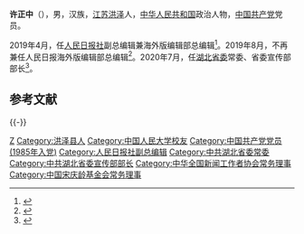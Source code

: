 {{Otheruses|other=国家行政学院教授、中华职业教育社常务理事许正中|许正中 (1967年)}}

'''许正中'''（{{bd|1965年|4月||catIdx=Xu许}}），男，汉族，[[江苏|江苏]][[洪泽区|洪泽]]人，[[中华人民共和国|中华人民共和国]]政治人物，[[中国共产党|中国共产党]]党员。

2019年4月，任[[人民日报社|人民日报社]]副总编辑兼海外版编辑部总编辑<ref>{{cite web |title=许正中任人民日报社副总编辑 |url=http://district.ce.cn/newarea/sddy/201904/13/t20190413_31849082.shtml |website=中国经济网 |accessdate=2020-07-31 |date=2019-04-13 |archive-date=2019-04-16 |archive-url=https://web.archive.org/web/20190416125800/http://district.ce.cn/newarea/sddy/201904/13/t20190413_31849082.shtml |dead-url=no }}</ref>。2019年8月，不再兼任人民日报海外版编辑部总编辑<ref>{{cite web |title=王慧敏任人民日报社编委委员、海外版总编辑 |url=https://news.hexun.com/2019-09-07/198475819.html |website=和讯网 |accessdate=2020-07-31 |date=2019-09-07}}</ref>。2020年7月，任[[湖北省委|湖北省委]]常委、省委宣传部部长<ref>{{cite web |title=许正中同志任湖北省委常委、省委宣传部部长 |url=http://news.cnhubei.com/content/2020-07/31/content_13243593.html |website=荆楚网 |accessdate=2020-07-31 |date=2020-07-31}}</ref>。

== 参考文献 ==
{{Reflist}}

{{-}}
{{start box}}
{{s-ppo|cpc}}
{{s-before|[[王艳玲|王艳玲]]}}
{{s-title|[[中国共产党湖北省委员会|中国共产党湖北省委员会]]宣传部部长|2020年7月－}}
{{s-inc}}
{{end box}}

{{湖北省领导人}}
{{Navboxes 
| title  = 许正中在[[中华全国新闻工作者协会|中华全国新闻工作者协会]]的职务
| list1  =
{{中华全国新闻工作者协会第九届理事会}}
}}
{{Navboxes 
| title  = 许正中在[[中国宋庆龄基金会|中国宋庆龄基金会]]的职务
| list1  =
{{中国宋庆龄基金会第七届理事会}}
}}

{{Authority control}}
{{DEFAULTSORT:Xu许}}
[[Category:许姓|Z]]
[[Category:洪泽县人|Category:洪泽县人]]
[[Category:中国人民大学校友|Category:中国人民大学校友]]
[[Category:中国共产党党员_(1985年入党)|Category:中国共产党党员 (1985年入党)]]
[[Category:人民日报社副总编辑|Category:人民日报社副总编辑]]
[[Category:中共湖北省委常委|Category:中共湖北省委常委]]
[[Category:中共湖北省委宣传部部长|Category:中共湖北省委宣传部部长]]
[[Category:中华全国新闻工作者协会常务理事|Category:中华全国新闻工作者协会常务理事]]
[[Category:中国宋庆龄基金会常务理事|Category:中国宋庆龄基金会常务理事]]